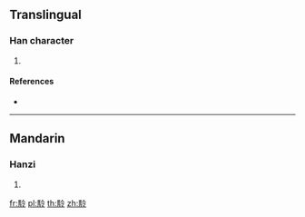 {{character info/new}}
==Translingual==

===Han character===
{{Han char|rn=187|rad=馬|as=05|sn=15|four=78337|canj=SFOII}}

# {{defn|Han|sort=馬05}}

====References====
* {{Han ref|kx=1436.130|dkj=44672|dj=1961.050|hdz=74549.010|uh=99D6|ud=39382|bh=E8CD|bd=59597}}

----

==Mandarin==

===Hanzi===
{{cmn-hanzi|pin=[[dài]] ([[dai4]]), [[líng]] ([[ling2]]), [[tāi]] ([[tai1]]), [[zhài]] ([[zhai4]])|wg=tai<sup>4</sup>, ling<sup>2</sup>, t'ai<sup>1</sup>, chai<sup>4</sup>}}

# {{defn|lang=cmn|sort=馬05}}

[[fr:駖]]
[[pl:駖]]
[[th:駖]]
[[zh:駖]]
